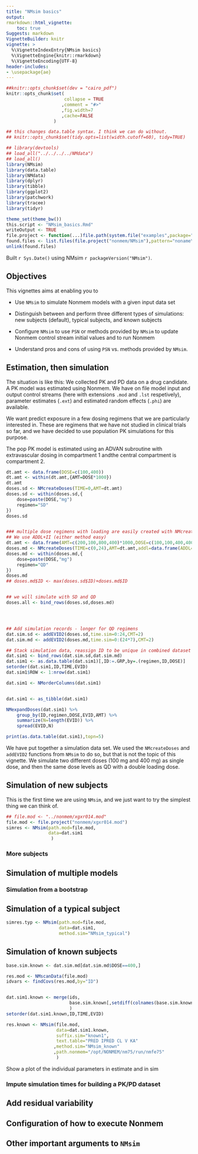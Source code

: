 ```yaml
---
title: "NMsim basics"
output:
rmarkdown::html_vignette:
    toc: true
Suggests: markdown
VignetteBuilder: knitr
vignette: >
  %\VignetteIndexEntry{NMsim basics}
  %\VignetteEngine{knitr::rmarkdown}
  %\VignetteEncoding{UTF-8}
header-includes:
- \usepackage{ae}
---
```


```r
##knitr::opts_chunk$set(dev = "cairo_pdf")
knitr::opts_chunk$set(
                      collapse = TRUE
                     ,comment = "#>"
                     ,fig.width=7
                     ,cache=FALSE
                  )

## this changes data.table syntax. I think we can do without.
## knitr::opts_chunk$set(tidy.opts=list(width.cutoff=60), tidy=TRUE)
```

```r
## library(devtools)
## load_all("../../../../NMdata")
## load_all()
library(NMsim)
library(data.table)
library(NMdata)
library(dplyr)
library(tibble)
library(ggplot2)
library(patchwork)
library(tracee)
library(tidyr)

theme_set(theme_bw())
this.script <- "NMsim_basics.Rmd"
writeOutput <- TRUE
file.project <- function(...)file.path(system.file("examples",package="NMsim"),...)
found.files <- list.files(file.project("nonmem/NMsim"),pattern="noname\\.(lst|xml|ext|cov|cor|coi|phi|msf|msfi|msfo|tab)",full.names=TRUE)
unlink(found.files)
```


Built `r Sys.Date()` using NMsim `r packageVersion("NMsim")`.


## Objectives
This vignettes aims at enabling you to

* Use `NMsim` to simulate Nonmem models with a given input data set

* Distinguish between and perform three different types of simulations: new subjects (default), typical subjects, and known subjects

* Configure `NMsim` to use `PSN` or methods provided by `NMsim` to update Nonmem control stream initial values and to run Nonmem

* Understand pros and cons of using `PSN` vs. methods provided by `NMsim`.

<!-- * Configure `NMsim` to use `PSN`'s `update_inits` or an alternative simple method provided by `NMsim` -->

## Estimation, then simulation
The situation is like this: We collected PK and PD data on a drug
candidate. A PK model was estimated using Nonmem. We have on file
model input and output control streams (here with extensions `.mod`
and `.lst` respetively), parameter estimates (`.ext`) and estimated
random effects (`.phi`) are available.

We want predict exposure in a few dosing regimens that we are
particularly interested in. These are regimens that we have not
studied in clinical trials so far, and we have decided to use
population PK simulations for this purpose. 

The pop PK model is estimated using an ADVAN subroutine with
extravascular dosing in compartment 1 andthe central compartment is
compartment 2. 


```r
dt.amt <- data.frame(DOSE=c(100,400))
dt.amt <- within(dt.amt,{AMT=DOSE*1000})
dt.amt
doses.sd <- NMcreateDoses(TIME=0,AMT=dt.amt)
doses.sd <- within(doses.sd,{
    dose=paste(DOSE,"mg")
    regimen="SD"
})
doses.sd


### multiple dose regimens with loading are easily created with NMcreateDoses too
## We use ADDL+II (either method easy)
dt.amt <- data.frame(AMT=c(200,100,800,400)*1000,DOSE=c(100,100,400,400))
doses.md <- NMcreateDoses(TIME=c(0,24),AMT=dt.amt,addl=data.frame(ADDL=c(0,5),II=c(0,24)))
doses.md <- within(doses.md,{
    dose=paste(DOSE,"mg")
    regimen="QD"
})
doses.md
## doses.md$ID <- max(doses.sd$ID)+doses.md$ID


## we will simulate with SD and QD
doses.all <- bind_rows(doses.sd,doses.md)




## Add simulation records - longer for QD regimens
dat.sim.sd <- addEVID2(doses.sd,time.sim=0:24,CMT=2)
dat.sim.md <- addEVID2(doses.md,time.sim=0:(24*7),CMT=2)

## Stack simulation data, reassign ID to be unique in combined dataset
dat.sim1 <- bind_rows(dat.sim.sd,dat.sim.md)
dat.sim1 <- as.data.table(dat.sim1)[,ID:=.GRP,by=.(regimen,ID,DOSE)]
setorder(dat.sim1,ID,TIME,EVID)
dat.sim1$ROW <- 1:nrow(dat.sim1)

dat.sim1 <- NMorderColumns(dat.sim1)


dat.sim1 <- as_tibble(dat.sim1)
```

```r
NMexpandDoses(dat.sim1) %>%
    group_by(ID,regimen,DOSE,EVID,AMT) %>%
    summarize(N=length(EVID)) %>%
    spread(EVID,N)

print(as.data.table(dat.sim1),topn=5)
```

We have put together a simulation data set. We used the
`NMcreateDoses` and `addEVID2` functions from `NMsim` to do so, but
that is not the topic of this vignette. We simulate two different doses (100 mg and 400 mg) as single dose, and then the same dose levels as QD with a double loading dose.


## Simulation of new subjects
This is the first time we are using `NMsim`, and we just want to try
the simplest thing we can think of.


```r
## file.mod <- "../nonmem/xgxr014.mod"
file.mod <- file.project("nonmem/xgxr014.mod")
simres <- NMsim(path.mod=file.mod,
                data=dat.sim1
                 )
```
<!-- That did not go well. As the error shows, `$TABLE` refers to a `ROW` column. Nonmem needs this to run the control stream as is. Since this does not happen until `$TABLE`, we have two options to fix it -->
<!-- - Add `ROW` to the input data set -->
<!-- - Modify `$TABLE` (using the `text.table`, demonstrated later) -->




<!-- subproblems vs repetition of input data -->

### More subjects

## Simulation of multiple models

### Simulation from a bootstrap

## Simulation of a typical subject
```r
simres.typ <- NMsim(path.mod=file.mod,
                    data=dat.sim1,
                    method.sim="NMsim_typical")

```

## Simulation of known subjects
```r
base.sim.known <- dat.sim.md[dat.sim.md$DOSE==400,]

res.mod <- NMscanData(file.mod)
idvars <- findCovs(res.mod,by="ID")


dat.sim1.known <- merge(ids,
                        base.sim.known[,setdiff(colnames(base.sim.known),c("ID"))]
                        )
setorder(dat.sim1.known,ID,TIME,EVID)

res.known <- NMsim(file.mod,
                   data=dat.sim1.known,
                   suffix.sim="known1",
                   text.table="PRED IPRED CL V KA"
                  ,method.sim="NMsim_known"
                  ,path.nonmem="/opt/NONMEM/nm75/run/nmfe75"
                   )
```

Show a plot of the individual parameters in estimate and in sim

### Impute simulation times for building a PK/PD dataset

## Add residual variability

## Configuration of how to execute Nonmem

## Other important arguments to `NMsim`

<!-- simres.typ$type <- "typical" -->
